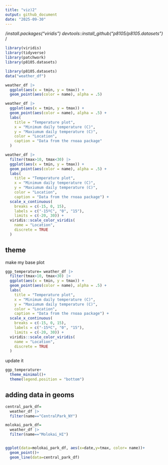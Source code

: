```yaml
---
title: "viz)2"
output: github_document
date: "2025-09-30"
---
```



/*install.packages("viridis") devtools::install_github("p8105/p8105.datasets") */
```r

library(viridis)
library(tidyverse)
library(patchwork)
library(p8105.datasets)

```

```r
library(p8105.datasets)
data("weather_df")
```



```r
weather_df |> 
  ggplot(aes(x = tmin, y = tmax)) + 
  geom_point(aes(color = name), alpha = .5)
```

```r
weather_df |> 
  ggplot(aes(x = tmin, y = tmax)) + 
  geom_point(aes(color = name), alpha = .5) + 
  labs(
    title = "Temperature plot",
    x = "Minimum daily temperature (C)",
    y = "Maxiumum daily temperature (C)",
    color = "Location",
    caption = "Data from the rnoaa package"
  )
```

```r
weather_df |> 
  filter(tmax>10, tmax<30) |> 
  ggplot(aes(x = tmin, y = tmax)) + 
  geom_point(aes(color = name), alpha = .5) + 
  labs(
    title = "Temperature plot",
    x = "Minimum daily temperature (C)",
    y = "Maxiumum daily temperature (C)",
    color = "Location",
    caption = "Data from the rnoaa package") + 
  scale_x_continuous(
    breaks = c(-15, 0, 15), 
    labels = c("-15ºC", "0", "15"),
    limits = c(-20, 30)) + 
  viridis::scale_color_viridis(
    name = "Location", 
    discrete = TRUE
  )
```
## theme

make my base plot
```r
ggp_temperature= weather_df |> 
  filter(tmax>10, tmax<30) |> 
  ggplot(aes(x = tmin, y = tmax)) + 
  geom_point(aes(color = name), alpha = .5) + 
  labs(
    title = "Temperature plot",
    x = "Minimum daily temperature (C)",
    y = "Maxiumum daily temperature (C)",
    color = "Location",
    caption = "Data from the rnoaa package") + 
  scale_x_continuous(
    breaks = c(-15, 0, 15), 
    labels = c("-15ºC", "0", "15"),
    limits = c(-20, 30)) + 
  viridis::scale_color_viridis(
    name = "Location", 
    discrete = TRUE
  )

```

update it 


```r
ggp_temperature+
  theme_minimal()+
  theme(legend.position = "bottom")
```

## adding data in geoms
```r
central_park_df=
  weather_df |> 
  filter(name=="CentralPark_NY")

molokai_park_df=
  weather_df |> 
  filter(name=="Molokai_HI")


ggplot(data=molokai_park_df, aes(x=date,y=tmax, color= name))+
  geom_point()+
  geom_line(data=central_park_df)
```
```r



```





